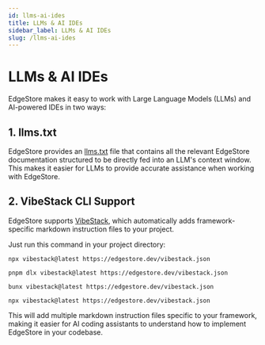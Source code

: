 ```yaml
---
id: llms-ai-ides
title: LLMs & AI IDEs
sidebar_label: LLMs & AI IDEs
slug: /llms-ai-ides
---
```



# LLMs & AI IDEs

EdgeStore makes it easy to work with Large Language Models (LLMs) and AI-powered IDEs in two ways:

## 1. llms.txt

EdgeStore provides an [llms.txt](https://edgestore.dev/llms.txt) file that contains all the relevant EdgeStore documentation structured to be directly fed into an LLM's context window. This makes it easier for LLMs to provide accurate assistance when working with EdgeStore.

## 2. VibeStack CLI Support

EdgeStore supports [VibeStack](https://vibestack.app), which automatically adds framework-specific markdown instruction files to your project.

Just run this command in your project directory:

<Tabs>
<TabItem value="npm" label="npm">

```shell
npx vibestack@latest https://edgestore.dev/vibestack.json
```

</TabItem>
<TabItem value="pnpm" label="pnpm">

```shell
pnpm dlx vibestack@latest https://edgestore.dev/vibestack.json
```

</TabItem>
<TabItem value="bun" label="bun">

```shell
bunx vibestack@latest https://edgestore.dev/vibestack.json
```

</TabItem>
<TabItem value="yarn" label="yarn">

```shell
npx vibestack@latest https://edgestore.dev/vibestack.json
```

</TabItem>
</Tabs>

This will add multiple markdown instruction files specific to your framework, making it easier for AI coding assistants to understand how to implement EdgeStore in your codebase.
